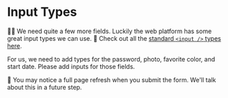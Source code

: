 # Input Types

<EpicVideo url="https://www.epicreact.dev/workshops/react-fundamentals/input-types" />

👨‍💼 We need quite a few more fields. Luckily the web platform has some great
input types we can use. 📜 Check out all the
[standard `<input />` types here](https://developer.mozilla.org/en-US/docs/Web/HTML/Element/Input#input_types).

For us, we need to add types for the password, photo, favorite color, and start
date. Please add inputs for those fields.

<callout-info>
	🦉 You may notice a full page refresh when you submit the form. We'll talk
	about this in a future step.
</callout-info>
